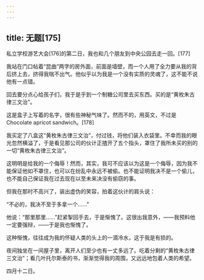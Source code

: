 ```yaml
---
---
---
```

title: 无题[175]
---




私立学校游艺大会[176]的第二日，我也和几个朋友到中央公园去走一回。[177]

我站在门口帖着“昆曲”两字的房外面，前面是墙壁，而一个人用了全力要从我的背后挤上去，挤得我喘不出气。他似乎以为我是一个没有实质的灵魂了，这不能不说他有一点错。

回去要分点心给孩子们，我于是乎到一个制糖公司里去买东西。买的是“黄枚朱古律三文治”。

这是盒子上写着的名字，很有些神秘气味了。然而不的，用英文，不过是Chocolate apricot sandwich。[178]

我买定了八盒这“黄枚朱古律三文治”，付过钱，将他们装入衣袋里。不幸而我的眼光忽然横溢了，于是看见那公司的伙计正揸开了五个指头，罩住了我所未买的别的一切“黄枚朱古律三文治”。

这明明是给我的一个侮辱！然而，其实，我可不应该以为这是一个侮辱，因为我不能保证他如不罩住，也可以在纷乱中永远不被偷。也不能证明我决不是一个偷儿，也不能自己保证我在过去现在以至未来决没有偷窃的事。

但我在那时不高兴了，装出虚伪的笑容，拍着这伙计的肩头说：

“不必的，我决不至于多拿一个……”

他说：“那里那里……”赶紧掣回手去，于是惭愧了。这很出我意外，——我预料他一定要强辩，——于是我也惭愧了。

这种惭愧，往往成为我的怀疑人类的头上的一滴冷水，这于我是有损的。

夜间独坐在一间屋子里，离开人们至少也有一丈多远了。吃着分剩的“黄枚朱古律三文治”；看几叶托尔斯泰的书，渐渐觉得我的周围，又远远地包着人类的希望。

四月十二日。